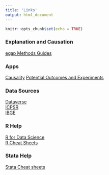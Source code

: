 ```yaml
---
title: 'Links'
output: html_document
---
```


```r
knitr::opts_chunk$set(echo = TRUE)
```

### Explanation and Causation

[egap Methods Guides](http://egap.org/list-methods-guides)

### Apps

[Causality](https://poliong.shinyapps.io/DAGs/)
[Potential Outcomes and Experiments](https://poliong.shinyapps.io/to_deploy/)

### Data Sources

[Dataverse](http://dvn.iq.harvard.edu/dvn/)  
[ICPSR](https://www.icpsr.umich.edu/index.html)  
[IBGE](ftp://ftp.ibge.gov.br/)

### R Help

[R for Data Science](https://r4ds.had.co.nz/)  
[R Cheat Sheets](https://www.rstudio.com/resources/cheatsheets/)

### Stata Help

[Stata Cheat sheets](https://geocenter.github.io/StataTraining/portfolio/01_resource/)

